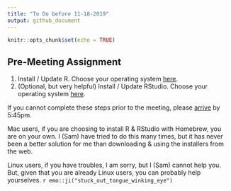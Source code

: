 ```yaml
---
title: "To Do before 11-18-2019"
output: github_document
---
```


```r
knitr::opts_chunk$set(echo = TRUE)
```

## Pre-Meeting Assignment

1. Install / Update R. Choose your operating system [here](https://cloud.r-project.org/).
2. (Optional, but very helpful) Install / Update RStudio. Choose your operating system [here](https://rstudio.com/products/rstudio/download/#download).

If you cannot complete these steps prior to the meeting, please [arrive](https://library.arlingtonva.us/locations/central-library/) by 5:45pm. 

Mac users, if you are choosing to install R & RStudio with Homebrew, you are on your own. I (Sam) have tried to do this many times, but it has never been a better solution for me than downloading & using the installers from the web. 

Linux users, if you have troubles, I am sorry, but I (Sam) cannot help you. But, given that you are already Linux users, you can probably help yourselves. `r emo::ji("stuck_out_tongue_winking_eye")`
